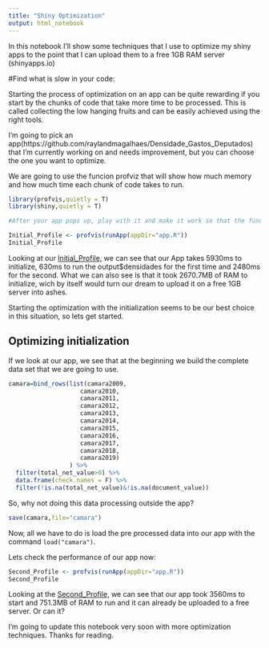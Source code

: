 ```yaml
---
title: "Shiny Optimization"
output: html_notebook
---
```


In this notebook I'll show some techniques that I use to optimize my shiny apps
to the point that I can upload them to a free 1GB RAM server (shinyapps.io)

#Find what is slow in your code:

Starting the process of optimization on an app can be quite rewarding if you start by the chunks of code that take more time to be processed. This is called collecting the low hanging fruits and can be easily achieved using the right tools.

I'm going to pick an app(https://github.com/raylandmagalhaes/Densidade_Gastos_Deputados) that I'm currently working on and needs improvement, but you can choose the one you want to optimize.

We are going to use the funcion profviz that will show how much memory and how much time each chunk of code takes to run. 


```r
library(profvis,quietly = T)
library(shiny,quietly = T)

#After your app pops up, play with it and make it work so that the function can capture how much time each task take to run.

Initial_Profile <- profvis(runApp(appDir="app.R"))
Initial_Profile
```

Looking at our [Initial_Profile,](https://rpubs.com/Rayland/Init_Profile) we can see that our App takes 5930ms to initialize, 630ms to run the output$densidades for the first time and 2480ms for the second.
What we can also see is that it took 2670.7MB of RAM to initialize, wich by itself would turn our dream to upload it on a free 1GB server into ashes.

Starting the optimization with the initialization seems to be our best choice in this situation, so lets get started.

## Optimizing initialization

If we look at our app, we see that at the beginning we build the complete data set that we are going to use.

```r

camara=bind_rows(list(camara2009,
                    camara2010,
                    camara2011,
                    camara2012,
                    camara2013,
                    camara2014,
                    camara2015,
                    camara2016,
                    camara2017,
                    camara2018,
                    camara2019)
                 ) %>%
  filter(total_net_value>0) %>%
  data.frame(check.names = F) %>% 
  filter(!is.na(total_net_value)&!is.na(document_value)) 

```

So, why not doing this data processing outside the app? 

```r

save(camara,file="camara")

```

Now, all we have to do is load the pre processed data into our app with the command `load("camara")`.

Lets check the performance of our app now:

```r
Second_Profile <- profvis(runApp(appDir="app.R"))
Second_Profile

```

Looking at the [Second_Profile,](https://rpubs.com/Rayland/Init_Profile) we can see that our app took 3560ms to start and 751.3MB of RAM to run and it can already be uploaded to a free server. Or can it?


I'm going to update this notebook very soon with more optimization techniques.
Thanks for reading.
